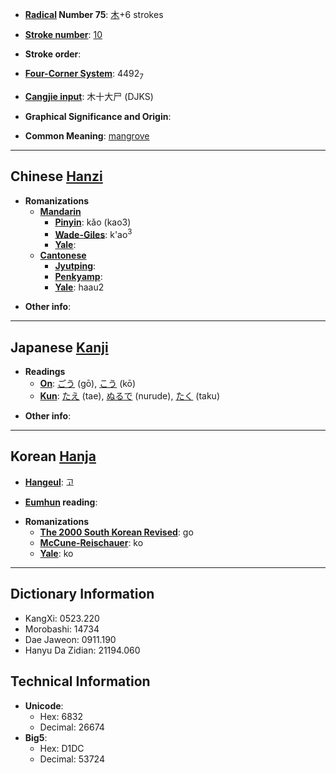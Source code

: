 * '''[[Wiktionary:Chinese radical index| Radical]] Number 75''': [[Wiktionary:Chinese radical index 木|木]]+6 strokes

* '''[[Wiktionary:Chinese total strokes index|Stroke number]]''': [[Wiktionary:Chinese total strokes index 10|10]]

* '''Stroke order''': 

* '''[[Wiktionary:Chinese four corner index|Four-Corner System]]''': 4492<sub>7</sub>

* '''[[Wiktionary:Chinese Cangjie index|Cangjie input]]''': 木十大尸 (DJKS)

* '''Graphical Significance and Origin''': 

* '''Common Meaning''': [[mangrove]]

----

== Chinese [[Hanzi]] ==

* '''Romanizations'''
** '''[[Mandarin]]'''
*** '''[[Pinyin]]''': kǎo (kao3)
*** '''[[Wade-Giles]]''': k'ao<sup>3</sup>
*** '''[[Yale]]''': 
** '''[[Cantonese]]'''
*** '''[[Jyutping]]''':
*** '''[[Penkyamp]]''': 
*** '''[[Yale]]''': haau2

* '''Other info''': 

----

== Japanese [[Kanji]] ==

* '''Readings'''
** '''[[On]]''': [[ごう]] (gō), [[こう]] (kō)
** '''[[Kun]]''': [[たえ]] (tae), [[ぬるで]] (nurude), [[たく]] (taku)

* '''Other info''':  

----

== Korean [[Hanja]] ==

* '''[[Hangeul]]''': 고

* '''[[Eumhun]] reading''': 

* '''Romanizations'''
** '''[[The 2000 South Korean Revised Romanization|The 2000 South Korean Revised]]''': go
** '''[[McCune-Reischauer]]''': ko
** '''[[Yale]]''': ko

----

== Dictionary Information ==

* KangXi: 0523.220
* Morobashi: 14734
* Dae Jaweon: 0911.190
* Hanyu Da Zidian: 21194.060

== Technical Information ==

* '''Unicode''':
** Hex: 6832
** Decimal: 26674
* '''Big5''':
** Hex: D1DC
** Decimal: 53724